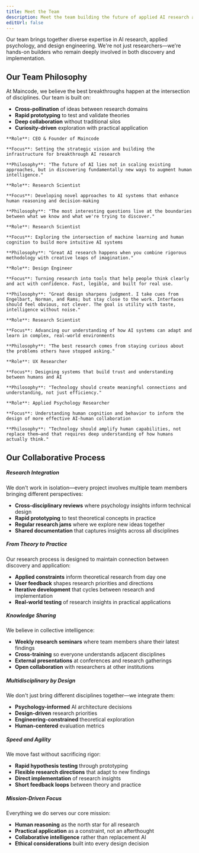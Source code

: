 ```yaml
---
title: Meet the Team
description: Meet the team building the future of applied AI research at Maincode
editUrl: false
---
```



<OptimizedImage src={teamPhoto} alt="Maincode Team" width={1920} height={1080} loading="eager" />

Our team brings together diverse expertise in AI research, applied psychology, and design engineering. We're not just researchers—we're hands-on builders who remain deeply involved in both discovery and implementation.

## Our Team Philosophy

At Maincode, we believe the best breakthroughs happen at the intersection of disciplines. Our team is built on:
- **Cross-pollination** of ideas between research domains
- **Rapid prototyping** to test and validate theories
- **Deep collaboration** without traditional silos
- **Curiosity-driven** exploration with practical application

<CardGrid>
  <Card title="Dave Lemphers ">
    <OptimizedImage src={davePhoto} alt="Dave" width={800} height={800} />
    
    **Role**: CEO & Founder of Maincode
    
    **Focus**: Setting the strategic vision and building the infrastructure for breakthrough AI research
    
    **Philosophy**: "The future of AI lies not in scaling existing approaches, but in discovering fundamentally new ways to augment human intelligence."
  </Card>
  
  <Card title="Dr. Fabian Waschkowski">
    <OptimizedImage src={fabianPhoto} alt="Fabian" width={800} height={800} />
    
    **Role**: Research Scientist
    
    **Focus**: Developing novel approaches to AI systems that enhance human reasoning and decision-making
    
    **Philosophy**: "The most interesting questions live at the boundaries between what we know and what we're trying to discover."
  </Card>

  <Card title="Dr. Lukas Wesemann">
    <OptimizedImage src={lukasPhoto} alt="Lukas" width={800} height={800} />
    
    **Role**: Research Scientist
    
    **Focus**: Exploring the intersection of machine learning and human cognition to build more intuitive AI systems
    
    **Philosophy**: "Great AI research happens when you combine rigorous methodology with creative leaps of imagination."
  </Card>

  <Card title="Kees Bakker">
    <OptimizedImage src={keesPhoto} alt="Kees" width={800} height={800} />
    
    **Role**: Design Engineer
    
    **Focus**: Turning research into tools that help people think clearly and act with confidence. Fast, legible, and built for real use.
    
    **Philosophy**: "Great design sharpens judgment. I take cues from Engelbart, Norman, and Rams; but stay close to the work. Interfaces should feel obvious, not clever. The goal is utility with taste, intelligence without noise."
  </Card>
  
  
  <Card title="Dr. Sara E. Rodríguez Gómez">
    <OptimizedImage src={saraPhoto} alt="Sara" width={800} height={800} />
    
    **Role**: Research Scientist
    
    **Focus**: Advancing our understanding of how AI systems can adapt and learn in complex, real-world environments
    
    **Philosophy**: "The best research comes from staying curious about the problems others have stopped asking."
  </Card>
  
  <Card title="Dr. Amanda Baughan">
    <OptimizedImage src={amandaPhoto} alt="Amanda" width={800} height={800} />
    
    **Role**: UX Researcher
    
    **Focus**: Designing systems that build trust and understanding between humans and AI
    
    **Philosophy**: "Technology should create meaningful connections and understanding, not just efficiency."
  </Card>
  
  <Card title="Luke Borgnolo">
    <OptimizedImage src={lukePhoto} alt="Luke" width={800} height={800} />
    
    **Role**: Applied Psychology Researcher
    
    **Focus**: Understanding human cognition and behavior to inform the design of more effective AI-human collaboration
    
    **Philosophy**: "Technology should amplify human capabilities, not replace them—and that requires deep understanding of how humans actually think."
  </Card>
</CardGrid>

## Our Collaborative Process

##### Research Integration
We don't work in isolation—every project involves multiple team members bringing different perspectives:
- **Cross-disciplinary reviews** where psychology insights inform technical design
- **Rapid prototyping** to test theoretical concepts in practice
- **Regular research jams** where we explore new ideas together
- **Shared documentation** that captures insights across all disciplines

##### From Theory to Practice
Our research process is designed to maintain connection between discovery and application:
- **Applied constraints** inform theoretical research from day one
- **User feedback** shapes research priorities and directions
- **Iterative development** that cycles between research and implementation
- **Real-world testing** of research insights in practical applications

##### Knowledge Sharing
We believe in collective intelligence:
- **Weekly research seminars** where team members share their latest findings
- **Cross-training** so everyone understands adjacent disciplines
- **External presentations** at conferences and research gatherings
- **Open collaboration** with researchers at other institutions


##### Multidisciplinary by Design
We don't just bring different disciplines together—we integrate them:
- **Psychology-informed** AI architecture decisions
- **Design-driven** research priorities
- **Engineering-constrained** theoretical exploration
- **Human-centered** evaluation metrics

##### Speed and Agility
We move fast without sacrificing rigor:
- **Rapid hypothesis testing** through prototyping
- **Flexible research directions** that adapt to new findings
- **Direct implementation** of research insights
- **Short feedback loops** between theory and practice

##### Mission-Driven Focus
Everything we do serves our core mission:
- **Human reasoning** as the north star for all research
- **Practical application** as a constraint, not an afterthought
- **Collaborative intelligence** rather than replacement AI
- **Ethical considerations** built into every design decision
